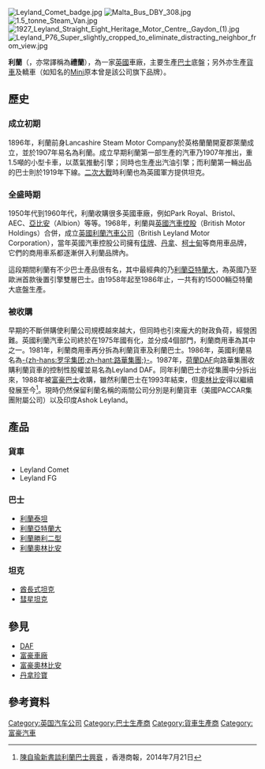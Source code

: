 {{noteTA
|G1=MO
|G2=toponym
|1=zh-hans:汽车生产商;zh-hk:車廠;zh-tw:汽車生產商;
<!--|2=zh-hans:公交车;zh-hk:巴士;zh-tw:公共汽車;-->
|2=zh-hans:轿车;zh-hk:私家車;zh-tw:轎車;
|3=zh-hans:沃尔沃集团; zh-hant:富豪車廠;
|4=zh-hans:戴姆勒;zh-hk:丹拿;zh-tw:戴姆勒;
}}

{{Infobox company
|name             = Leyland Motors<br/>利蘭汽車
|logo             = File:Barnsley & District ET bus 5 (HE 12), 1913 Leyland S3 Brush, Crystal Palace Park, 6 May 2006 (10).jpg
|caption          = 
|type             = 
|traded_as        = 
|genre            = 
|fate             = 與[[英國汽車控股|英國汽車控股]]合併成為'''[[英國利蘭|英國利蘭]]'''（British Leyland）
|predecessor      = 
|successor        = [[英國利蘭|英國利蘭]]（British Leyland）
|foundation       = {{start date and age|1896}}<br/>（Lancashire Steam Motor Company）
|founder          = 
|defunct          = {{end date|1986}}
|location_city    = [[蘭開夏郡|蘭開夏郡]][[萊蘭|萊蘭]]
|location_country = {{UK}}
|locations        = 
|area_served      = 
|key_people       = 
|industry         = [[汽車|汽車]]
|products         = 巴士<br>汽車<br>貨車
|production       = 
|revenue          = 
|operating_income = 
|net_income       = 
|aum              = 
|assets           = 
|equity           = 
|owner            = 
|num_employees    = 
|parent           = 
|divisions        = 
|subsid           = 
}}

[[File:Leyland_Comet_badge.jpg|thumb]]
[[File:Malta_Bus_DBY_308.jpg|thumb]]
[[File:1.5_tonne_Steam_Van.jpg|thumb]]
[[File:1927_Leyland_Straight_Eight_Heritage_Motor_Centre,_Gaydon_(1).jpg|thumb]]
[[File:Leyland_P76_Super_slightly_cropped_to_eliminate_distracting_neighbor_from_view.jpg|thumb]]

'''利蘭'''（{{lang-en|'''Leyland Motors Ltd.'''}}，亦常譯稱為'''禮蘭'''），為一家[[英國|英國]]車廠，主要生產[[巴士|巴士]]底盤；另外亦生產[[貨車|貨車]]及轎車（如知名的[[迷你_(汽車)|Mini]]原本曾是該公司旗下品牌）。

==歷史==
===成立初期===
1896年，利蘭前身Lancashire Steam Motor Company於英格蘭蘭開夏郡萊蘭成立，並於1907年易名為利蘭。成立早期利蘭第一部生產的汽車乃1907年推出，重1.5噸的小型卡車，以蒸氣推動引擎；同時也生產出汽油引擎；而利蘭第一輛出品的巴士則於1919年下線。[[二次大戰|二次大戰]]時利蘭也為英國軍方提供坦克。

===全盛時期===
1950年代到1960年代，利蘭收購很多英國車廠，例如Park Royal、Bristol、AEC、[[亞比安汽车|亞比安]]（Albion）等等。1968年，利蘭與[[英國汽車控股|英國汽車控股]]（British Motor Holdings）合併，成立[[英國利蘭|英國利蘭汽車公司]]（British Leyland Motor Corporation），當年英國汽車控股公司擁有[[佳牌|佳牌]]、[[丹拿_(英國)|丹拿]]、[[柯士甸|柯士甸]]等商用車品牌，它們的商用車系都逐漸併入利蘭品牌內。

這段期間利蘭有不少巴士產品很有名，其中最經典的乃[[利蘭亞特蘭大|利蘭亞特蘭大]]，為英國乃至歐洲首款後置引擎雙層巴士。由1958年起至1986年止，一共有約15000輛亞特蘭大底盤生產。

===被收購===
早期的不斷併購使利蘭公司規模越來越大，但同時也引來龐大的財政負荷，經營困難。英國利蘭汽車公司終於在1975年國有化，並分成4個部門，利蘭商用車為其中之一。1981年，利蘭商用車再分拆為利蘭貨車及利蘭巴士。1986年，英國利蘭易名為[[路華集團|-{zh-hans:罗孚集团;zh-hant:路華集團;}-]]。1987年，[[荷蘭|荷蘭]][[DAF|DAF]]向路華集團收購利蘭貨車的控制性股權並易名為Leyland DAF。同年利蘭巴士亦從集團中分拆出來，1988年被[[富豪巴士|富豪巴士]]收購，雖然利蘭巴士在1993年結束，但[[利蘭奧林匹克巴士|奧林比安]]得以繼續發展至今<ref>[http://www.hkcd.com.hk/content/2014-07/21/content_3361682.htm 陳自瑜新書談利蘭巴士興衰] {{Wayback|url=http://www.hkcd.com.hk/content/2014-07/21/content_3361682.htm |date=20150924041553 }}，香港商報，2014年7月21日</ref>。現時仍然保留利蘭名稱的兩間公司分別是利蘭貨車（美國PACCAR集團附屬公司）以及印度Ashok Leyland。

==產品==
===貨車===
*Leyland Comet
*Leyland FG

===巴士===
* [[利蘭泰坦|利蘭泰坦]]
* [[利蘭亞特蘭大|利蘭亞特蘭大]]
* [[利蘭勝利二型|利蘭勝利二型]]
* [[利蘭奧林匹克巴士|利蘭奧林比安]]

===坦克===
* [[酋長式坦克|酋長式坦克]]
* [[彗星坦克|彗星坦克]]

== 參見 ==
* [[DAF|DAF]]
* [[富豪車廠|富豪車廠]]
* [[富豪奧林匹克巴士|富豪奧林比安]]
* [[丹拿珍寶|丹拿珍寶]]

== 參考資料 ==
<references />

{{leyland buses}}

[[Category:英国汽车公司|Category:英国汽车公司]]
[[Category:巴士生產商|Category:巴士生產商]]
[[Category:貨車生產商|Category:貨車生產商]]
[[Category:富豪汽車|Category:富豪汽車]]